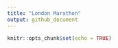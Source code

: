 ```yaml
---
title: "London Marathon"
output: github_document
---
```


```r
knitr::opts_chunk$set(echo = TRUE)
```


